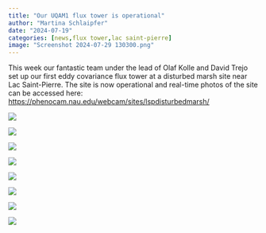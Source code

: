 ```yaml
---
title: "Our UQAM1 flux tower is operational"
author: "Martina Schlaipfer"
date: "2024-07-19"
categories: [news,flux tower,lac saint-pierre]
image: "Screenshot 2024-07-29 130300.png"
---
```


This week our fantastic team under the lead of Olaf Kolle and David Trejo set up our first eddy covariance flux tower at a disturbed marsh site near Lac Saint-Pierre. The site is now operational and real-time photos of the site can be accessed here:  <a href="https://phenocam.nau.edu/webcam/sites/lspdisturbedmarsh/">https://phenocam.nau.edu/webcam/sites/lspdisturbedmarsh/<a>

::: {layout-nrow=4}

![](IMG_20240708_171246854.jpg)

![](Olaf_David.jpg)

![](IMG_20240710_123515860.jpg)

![](IMG_20240710_163552627.jpg)

![](Olaf_David_tour.jpg)

![](Tour Lac Saint-Pierre.jpg)

![](Bild-2.jpg)


![](Screenshot 2024-07-29 130300.png)

:::
